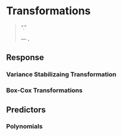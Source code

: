 # Transformations

> "."
>
> --- **.**

## Response

### Variance Stabilizaing Transformation
### Box-Cox Transformations

## Predictors

### Polynomials